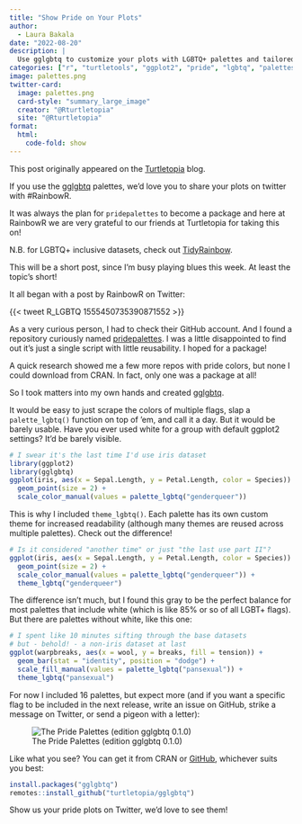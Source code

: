```yaml
---
title: "Show Pride on Your Plots"
author:
  - Laura Bakala
date: "2022-08-20"
description: |
  Use gglgbtq to customize your plots with LGBTQ+ palettes and tailored themes. Pride aside, flag colors usually make good categorical palettes.
categories: ["r", "turtletools", "ggplot2", "pride", "lgbtq", "palettes"]
image: palettes.png
twitter-card:
  image: palettes.png
  card-style: "summary_large_image"
  creator: "@Rturtletopia"
  site: "@Rturtletopia"
format: 
  html:
    code-fold: show
---
```


:::{.callout-note}
This post originally appeared on the [Turtletopia](https://turtletopia.github.io/2022/08/12/show-pride-on-your-plots/) blog.

If you use the [gglgbtq](https://github.com/turtletopia/gglgbtq) palettes, we'd love you to share your plots on twitter with #RainbowR.

It was always the plan for `pridepalettes` to become a package and here at RainbowR we are very grateful to our friends at Turtletopia for taking this on!

N.B. for LGBTQ+ inclusive datasets, check out [TidyRainbow](https://github.com/r-lgbtq/tidyrainbow).
:::


This will be a short post, since I'm busy playing blues this week. At least the topic's short!

It all began with a post by RainbowR on Twitter:

{{< tweet R_LGBTQ 1555450735390871552 >}}

As a very curious person, I had to check their GitHub account. And I found a repository curiously named [pridepalettes](https://github.com/r-lgbtq/pridepalettes). I was a little disappointed to find out it's just a single script with little reusability. I hoped for a package!

A quick research showed me a few more repos with pride colors, but none I could download from CRAN. In fact, only one was a package at all!

So I took matters into my own hands and created [gglgbtq](https://github.com/turtletopia/gglgbtq).

It would be easy to just scrape the colors of multiple flags, slap a `palette_lgbtq()` function on top of 'em, and call it a day. But it would be barely usable. Have you ever used white for a group with default ggplot2 settings? It'd be barely visible.

```r
# I swear it's the last time I'd use iris dataset
library(ggplot2)
library(gglgbtq)
ggplot(iris, aes(x = Sepal.Length, y = Petal.Length, color = Species)) +
  geom_point(size = 2) +
  scale_color_manual(values = palette_lgbtq("genderqueer"))
```

This is why I included `theme_lgbtq()`. Each palette has its own custom theme for increased readability (although many themes are reused across multiple palettes). Check out the difference!

```r
# Is it considered "another time" or just "the last use part II"?
ggplot(iris, aes(x = Sepal.Length, y = Petal.Length, color = Species)) +
  geom_point(size = 2) +
  scale_color_manual(values = palette_lgbtq("genderqueer")) +
  theme_lgbtq("genderqueer")
```

The difference isn't much, but I found this gray to be the perfect balance for most palettes that include white (which is like 85% or so of all LGBT+ flags). But there are palettes without white, like this one:

```r
# I spent like 10 minutes sifting through the base datasets
# but - behold! - a non-iris dataset at last
ggplot(warpbreaks, aes(x = wool, y = breaks, fill = tension)) +
  geom_bar(stat = "identity", position = "dodge") +
  scale_fill_manual(values = palette_lgbtq("pansexual")) +
  theme_lgbtq("pansexual")
```

For now I included 16 palettes, but expect more (and if you want a specific flag to be included in the next release, write an issue on GitHub, strike a message on Twitter, or send a pigeon with a letter):

![The Pride Palettes (edition gglgbtq 0.1.0)](palettes.png)

Like what you see? You can get it from CRAN or [GitHub](https://github.com/turtletopia/gglgbtq), whichever suits you best:

```r
install.packages("gglgbtq")
remotes::install_github("turtletopia/gglgbtq")
```

Show us your pride plots on Twitter, we'd love to see them!
